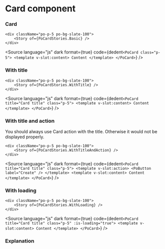 # Card component




### Card

    <div className="po-p-5 po-bg-slate-100">
    	<Story of={PoCardStories.Basic} />
    </div>

<Source
	language="js"
	dark
	format={true}
	code={dedent`
    <PoCard class="p-5">
        <template v-slot:content>
        Content
        </template>
    </PoCard>
  `}
/>

### With title

    <div className="po-p-5 po-bg-slate-100">
    	<Story of={PoCardStories.WithTitle} />
    </div>

<Source
	language="js"
	dark
	format={true}
	code={dedent`
    <PoCard title="Card title" class="p-5">
        <template v-slot:content>
        Content
        </template>
    </PoCard>
  `}
/>

### With title and action

You should always use Card action with the title. Otherwise it would not be displayed properly.

    <div className="po-p-5 po-bg-slate-100">
    	<Story of={PoCardStories.WithTitleAndAction} />
    </div>

<Source
	language="js"
	dark
	format={true}
	code={dedent`
    <PoCard title="Card title" class="p-5">
        <template v-slot:action>
          <PoButton label="Create" />
        </template>
        <template v-slot:content>
        Content
        </template>
    </PoCard>
  `}
/>

### With loading

    <div className="po-p-5 po-bg-slate-100">
    	<Story of={PoCardStories.WithLoading} />
    </div>

<Source
	language="js"
	dark
	format={true}
	code={dedent`
    <PoCard title="Card title" class="p-5" :is-loading="true">
        <template v-slot:content>
        Content
        </template>
    </PoCard>
  `}
/>

### Explanation

<ArgTypes of={PoCardStories} />
